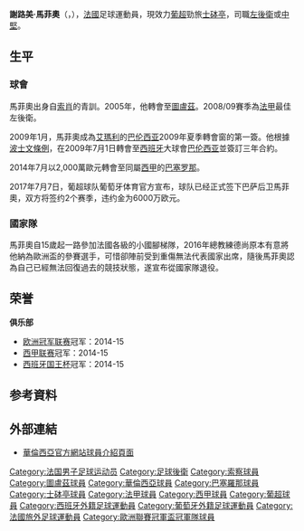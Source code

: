 {{noteta
|G1=足球
|G2=西甲
|G3=法甲
|G4=uefa
|1=zh-hans:马蒂厄; zh-hk:馬菲奧; zh-tw:馬蒂厄;
|2=zh-hans:杰里米; zh-hk:謝路美; zh-tw:傑雷米;
|3=zh-hans:佩佩; zh-hk:比比;
|4=zh-hans:布鲁诺·阿尔维斯;zh-hk:般奴·艾維斯;zh-tw:布魯諾·阿爾維斯;
|5=zh-hans:卡洛斯·奎罗斯;zh-hk:卡路士·昆洛斯;zh-tw:卡洛斯·凱羅斯;
}}
{{Infobox football biography
| name = 謝路美·馬菲奧<br />''Jérémy Mathieu''
| image = Jérémy Mathieu 18102014 (cropped).jpg
| image_size = 220
| fullname = Jérémy Forat Mathieu
| birth_date = {{Birth date and age|1983|10|29|df=y}}
| birth_place = [[法國|法國]][[上索恩省|上索恩省]][[吕克塞莱班|吕克塞莱班]]
| height = {{height|m=1.89}}
| currentclub = [[葡萄牙士砵亭俱樂部|士砵亭]]
| clubnumber = 22
| position = [[左後衛|左後衛]]、[[中堅|中堅]]
| youthyears1 = 2000–2002
| youthclubs1 = [[索肖足球俱乐部|索肖]]
| years1 = 2002–2005
| clubs1 = [[索肖足球俱乐部|索肖]]
| caps1 = 86
| goals1 = 9
| years2 = 2005–2009
| clubs2 = [[圖盧茲足球俱樂部|圖盧茲]]
| caps2 = 86
| goals2 = 5
| years3 = 2009–2014
| clubs3 = [[巴伦西亚足球俱乐部|巴伦西亚]]
| caps3 = 126
| goals3 = 6
| years4 = 2014–2017
| clubs4 = [[巴塞罗那足球俱乐部|巴塞罗那]]
| caps4 = 62
| goals4 = 3
| years5 = 2017–2020
| clubs5 = [[葡萄牙士砵亭俱樂部|士砵亭]]
| caps5 = 71
| goals5 = 6
| nationalyears1 = 2000–2001
| nationalyears2 = 2001–2002
| nationalyears3 = 2002–2006
| nationalyears4 = 2011–2016
| nationalteam1 = [[法國18歲以下國家足球隊|法國U18]]
| nationalteam2 = [[法國19歲以下國家足球隊|法國U19]]
| nationalteam3 = [[法國21歲以下國家足球隊|法國U21]]
| nationalteam4 = [[法國國家足球隊|法國]]
| nationalcaps1 = 7
| nationalcaps2 = 3
| nationalcaps3 = 6
| nationalcaps4 = 5
| nationalgoals1 = 0
| nationalgoals2 = 1
| nationalgoals3 = 2
| nationalgoals4 = 0
| pcupdate = 2017年7月7日
| ntupdate = 2015年3月23日
}}
'''謝路美·馬菲奧'''（'''{{lang-fr|Jérémy Mathieu}}'''，{{bd|1983年|10月29日|catIdx=Mathieu ,Jérémy}}），[[法國|法國]]足球運動員，現效力[[葡超|葡超]]勁旅[[葡萄牙士砵亭俱樂部|士砵亭]]，司職[[左後衛|左後衛]]或[[中堅|中堅]]。

== 生平 ==
=== 球會 ===
馬菲奧出身自[[索肖足球俱乐部|索肖]]的青訓。2005年，他轉會至[[圖盧茲足球俱樂部|圖盧茲]]。2008/09賽季為[[法甲|法甲]]最佳左後衛。

2009年1月，馬菲奧成為[[艾瑪利|艾瑪利]]的[[巴伦西亚足球俱乐部|巴伦西亚]]2009年夏季轉會窗的第一簽。他根據[[波士文條例|波士文條例]]，在2009年7月1日轉會至[[西班牙|西班牙]]大球會[[巴伦西亚足球俱乐部|巴伦西亚]]並簽訂三年合約。

2014年7月以2,000萬歐元轉會至同屬[[西甲|西甲]]的[[巴塞罗那足球俱乐部|巴塞罗那]]。

2017年7月7日，葡超球队葡萄牙体育官方宣布，球队已经正式签下巴萨后卫馬菲奧，双方将签约2个赛季，违约金为6000万欧元。

=== 國家隊 ===
馬菲奧自15歲起一路參加法國各級的小國腳梯隊，2016年總教練德尚原本有意將他納為歐洲盃的參賽選手，可惜卻陣前受到重傷無法代表國家出席，隨後馬菲奧認為自己已經無法回復過去的競技狀態，遂宣布從國家隊退役。

== 荣誉 ==
'''俱乐部'''
* [[欧洲冠军联赛|欧洲冠军联赛]]冠军：2014-15
* [[西班牙足球甲级联赛|西甲联赛]]冠军：2014-15
* [[西班牙国王杯|西班牙国王杯]]冠军：2014-15

== 参考資料 ==
{{reflist}}

== 外部連結 ==
* [https://web.archive.org/web/20110925025018/http://www.valenciacf.com/contenidos/ElEquipo/Jugadores/Valencia/Mathieu.html?__locale=es 華倫西亞官方網站球員介紹頁面] {{es icon}}

{{Authority control}}
{{DEFAULTSORT:Mathieu, Jérémy}}
[[Category:法国男子足球运动员|Category:法国男子足球运动员]]
[[Category:足球後衛|Category:足球後衛]]
[[Category:索察球員|Category:索察球員]]
[[Category:圖盧茲球員|Category:圖盧茲球員]]
[[Category:華倫西亞球員|Category:華倫西亞球員]]
[[Category:巴塞羅那球員|Category:巴塞羅那球員]]
[[Category:士砵亭球員|Category:士砵亭球員]]
[[Category:法甲球員|Category:法甲球員]]
[[Category:西甲球員|Category:西甲球員]]
[[Category:葡超球員|Category:葡超球員]]
[[Category:西班牙外籍足球運動員|Category:西班牙外籍足球運動員]]
[[Category:葡萄牙外籍足球運動員|Category:葡萄牙外籍足球運動員]]
[[Category:法國旅外足球運動員|Category:法國旅外足球運動員]]
[[Category:歐洲聯賽冠軍盃冠軍隊球員|Category:歐洲聯賽冠軍盃冠軍隊球員]]